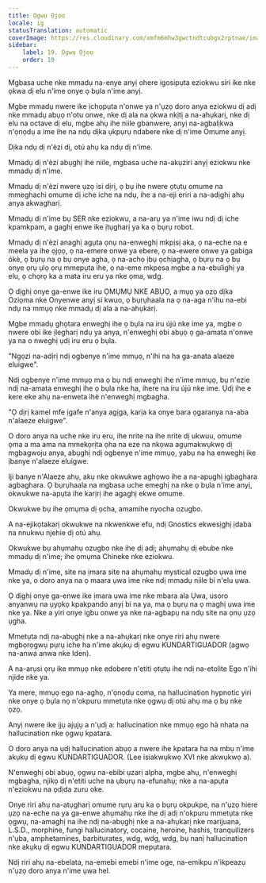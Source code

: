 ```yaml
---
title: Ọgwụ Ọjọọ
locale: ig
statusTranslation: automatic
coverImage: https://res.cloudinary.com/xmfm6mhw3gwctndtcubgx2rptnae/image/upload/v1741354419/small_cover_la_gran_rebelion_28716e29d2.webp
sidebar:
    label: 19. Ọgwụ Ọjọọ
    order: 19
---
```

Mgbasa uche nke mmadụ na-enye anyị ohere igosipụta eziokwu siri ike nke ọkwa dị elu n'ime onye ọ bụla n'ime anyị.

Mgbe mmadụ nwere ike ịchọpụta n'onwe ya n'ụzọ doro anya eziokwu dị adị nke mmadụ abụọ n'otu onwe, nke dị ala na ọkwa nkịtị a na-ahụkarị, nke dị elu na octave dị elu, mgbe ahụ ihe niile gbanwere, anyị na-agbalịkwa n'ọnọdụ a ime ihe na ndụ dịka ụkpụrụ ndabere nke dị n'ime Omume anyị.

Dịka ndụ dị n'èzí dị, otú ahụ ka ndụ dị n'ime.

Mmadụ dị n'èzí abụghị ihe niile, mgbasa uche na-akụziri anyị eziokwu nke mmadụ dị n'ime.

Mmadụ dị n'èzí nwere ụzọ isi dịrị, ọ bụ ihe nwere ọtụtụ omume na mmeghachi omume dị iche iche na ndụ, ihe a na-eji eriri a na-adịghị ahụ anya akwagharị.

Mmadụ dị n'ime bụ SER nke eziokwu, a na-arụ ya n'ime iwu ndị dị iche kpamkpam, a gaghị enwe ike ịtụgharị ya ka ọ bụrụ robot.

Mmadụ dị n'èzí anaghị agụta ọnụ na-enweghị mkpịsị aka, ọ na-eche na e meela ya ihe ọjọọ, ọ na-emere onwe ya ebere, ọ na-ewere onwe ya gabiga ókè, ọ bụrụ na ọ bụ onye agha, ọ na-achọ ịbụ ọchịagha, ọ bụrụ na ọ bụ onye ọrụ ụlọ ọrụ mmepụta ihe, ọ na-eme mkpesa mgbe a na-ebulighị ya elu, ọ chọrọ ka a mata iru eru ya nke ọma, wdg.

Ọ dịghị onye ga-enwe ike iru ỌMỤMỤ NKE ABỤỌ, a mụọ ya ọzọ dịka Oziọma nke Onyenwe anyị si kwuo, ọ bụrụhaala na ọ na-aga n'ihu na-ebi ndụ na mmụọ nke mmadụ dị ala a na-ahụkarị.

Mgbe mmadụ ghọtara enweghị ihe ọ bụla na iru újú nke ime ya, mgbe o nwere obi ike ịlegharị ndụ ya anya, n'enweghị obi abụọ ọ ga-amata n'onwe ya na o nweghị ụdị iru eru ọ bụla.

"Ngọzi na-adịrị ndị ogbenye n'ime mmụọ, n'ihi na ha ga-anata alaeze eluigwe".

Ndị ogbenye n'ime mmụọ ma ọ bụ ndị enweghị ihe n'ime mmụọ, bụ n'ezie ndị na-amata enweghị ihe ọ bụla nke ha, ihere na iru újú nke ime. Ụdị ihe e kere eke ahụ na-enweta ìhè n'enweghị mgbagha.

"Ọ dịrị kamel mfe ịgafe n'anya agịga, karịa ka onye bara ọgaranya na-aba n'alaeze eluigwe".

O doro anya na uche nke iru eru, ihe nrite na ihe nrite dị ukwuu, omume ọma a ma ama na mmekọrịta ọha na eze na nkọwa agụmakwụkwọ dị mgbagwoju anya, abụghị ndị ogbenye n'ime mmụọ, yabụ na ha enweghị ike ịbanye n'alaeze eluigwe.

Iji banye n'Alaeze ahụ, akụ nke okwukwe aghọwo ihe a na-apụghị ịgbaghara agbaghara. Ọ bụrụhaala na mgbasa uche emeghị na nke ọ bụla n'ime anyị, okwukwe na-apụta ihe karịrị ihe agaghị ekwe omume.

Okwukwe bụ ihe ọmụma dị ọcha, amamihe nyocha ozugbo.

A na-ejikọtakarị okwukwe na nkwenkwe efu, ndị Gnostics ekwesịghị ịdaba na nnukwu njehie dị otú ahụ.

Okwukwe bụ ahụmahụ ozugbo nke ihe dị adị; ahụmahụ dị ebube nke mmadụ dị n'ime; ihe ọmụma Chineke nke eziokwu.

Mmadụ dị n'ime, site na ịmara site na ahụmahụ mystical ozugbo ụwa ime nke ya, o doro anya na ọ maara ụwa ime nke ndị mmadụ niile bi n'elu ụwa.

Ọ dịghị onye ga-enwe ike ịmara ụwa ime nke mbara ala Ụwa, usoro anyanwụ na ụyọkọ kpakpando anyị bi na ya, ma ọ bụrụ na ọ maghị ụwa ime nke ya. Nke a yiri onye igbu onwe ya nke na-agbapụ na ndụ site na ọnụ ụzọ ụgha.

Mmetụta ndị na-abụghị nke a na-ahụkarị nke onye riri ahụ nwere mgbọrọgwụ pụrụ iche ha n'ime akụkụ dị egwu KUNDARTIGUADOR (agwọ na-anwa anwa nke Iden).

A na-arụsi ọrụ ike mmụọ nke edobere n'etiti ọtụtụ ihe ndị na-etolite Ego n'ihi njide nke ya.

Ya mere, mmụọ ego na-aghọ, n'ọnọdụ coma, na hallucination hypnotic yiri nke onye ọ bụla nọ n'okpuru mmetụta nke ọgwụ dị otú ahụ ma ọ bụ nke ọzọ.

Anyị nwere ike ịjụ ajụjụ a n'ụdị a: hallucination nke mmụọ ego hà nhata na hallucination nke ọgwụ kpatara.

O doro anya na ụdị hallucination abụọ a nwere ihe kpatara ha na mbụ n'ime akụkụ dị egwu KUNDARTIGUADOR. (Lee isiakwụkwọ XVI nke akwụkwọ a).

N'enweghị obi abụọ, ọgwụ na-ebibi ụzarị alpha, mgbe ahụ, n'enweghị mgbagha, njikọ dị n'etiti uche na ụbụrụ na-efunahụ; nke a na-apụta n'eziokwu na ọdịda zuru oke.

Onye riri ahụ na-atụgharị omume rụrụ arụ ka ọ bụrụ okpukpe, na n'ụzọ hiere ụzọ na-eche na ya ga-enwe ahụmahụ nke ihe dị adị n'okpuru mmetụta nke ọgwụ, na-amaghị na ihe ndị na-abụghị nke a na-ahụkarị nke marijuana, L.S.D., morphine, fungi hallucinatory, cocaine, heroine, hashis, tranquilizers n'ụba, amphetamines, barbiturates, wdg, wdg, wdg, bụ nanị hallucination nke akụkụ dị egwu KUNDARTIGUADOR mepụtara.

Ndị riri ahụ na-ebelata, na-emebi emebi n'ime oge, na-emikpu n'ikpeazụ n'ụzọ doro anya n'ime ụwa hel.

